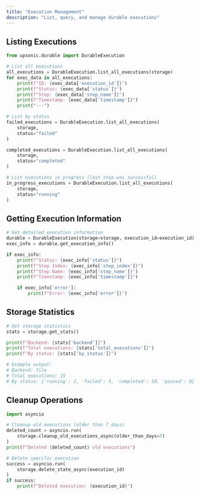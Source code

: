 ```yaml
---
title: "Execution Management"
description: "List, query, and manage durable executions"
---
```


## Listing Executions

```python
from upsonic.durable import DurableExecution

# List all executions
all_executions = DurableExecution.list_all_executions(storage)
for exec_data in all_executions:
    print(f"ID: {exec_data['execution_id']}")
    print(f"Status: {exec_data['status']}")
    print(f"Step: {exec_data['step_name']}")
    print(f"Timestamp: {exec_data['timestamp']}")
    print("---")

# List by status
failed_executions = DurableExecution.list_all_executions(
    storage,
    status="failed"
)

completed_executions = DurableExecution.list_all_executions(
    storage,
    status="completed"
)

# List executions in progress (last step was successful)
in_progress_executions = DurableExecution.list_all_executions(
    storage,
    status="running"
)
```

## Getting Execution Information

```python
# Get detailed execution information
durable = DurableExecution(storage=storage, execution_id=execution_id)
exec_info = durable.get_execution_info()

if exec_info:
    print(f"Status: {exec_info['status']}")
    print(f"Step Index: {exec_info['step_index']}")
    print(f"Step Name: {exec_info['step_name']}")
    print(f"Timestamp: {exec_info['timestamp']}")

    if exec_info['error']:
        print(f"Error: {exec_info['error']}")
```

## Storage Statistics

```python
# Get storage statistics
stats = storage.get_stats()

print(f"Backend: {stats['backend']}")
print(f"Total executions: {stats['total_executions']}")
print(f"By status: {stats['by_status']}")

# Example output:
# Backend: file
# Total executions: 15
# By status: {'running': 2, 'failed': 3, 'completed': 10, 'paused': 0}
```

## Cleanup Operations

```python
import asyncio

# Cleanup old executions (older than 7 days)
deleted_count = asyncio.run(
    storage.cleanup_old_executions_async(older_than_days=7)
)
print(f"Deleted {deleted_count} old executions")

# Delete specific execution
success = asyncio.run(
    storage.delete_state_async(execution_id)
)
if success:
    print(f"Deleted execution: {execution_id}")
```
